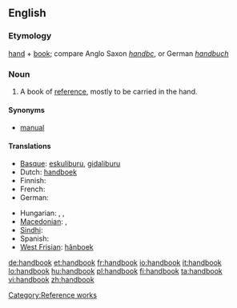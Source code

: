 ==English==

===Etymology===
[[hand]] + [[book]]; compare Anglo Saxon ''[[handbc]]'', or German ''[[handbuch]]''

===Noun===
{{wikipedia}}
{{en-noun}}

# A book of [[reference]], mostly to be carried in the hand.

====Synonyms====
* [[manual]]

====Translations====
{{trans-top|a book of reference, mostly to be carried in the hand}}
* [[Basque]]: [[eskuliburu]], [[gidaliburu]]
* Dutch: [[handboek]] {{n}}
* Finnish: {{t+|fi|käsikirja}}
* French: {{t+|fr|manuel|m}}
* German: {{t+|de|Handbuch|n}}
{{trans-mid}}
* Hungarian: {{t+|hu|kézikönyv}}, {{t|hu|segédkönyv}}, {{t|hu|tankönyv}}
* [[Macedonian]]: {{t|mk|прирачник|m|tr=príračnik|sc=Cyrl}},  {{t|mk|упатство|n|tr=úpatstvo|sc=Cyrl}}
* [[Sindhi]]: {{sd-Arab|دَستِينامو}} {{m}}
* Spanish: {{t+|es|manual|m}}
* [[West Frisian]]: [[hânboek]] {{n}}
{{trans-bottom}}

[[Category:Reference works]]

[[de:handbook]]
[[et:handbook]]
[[fr:handbook]]
[[io:handbook]]
[[it:handbook]]
[[lo:handbook]]
[[hu:handbook]]
[[pl:handbook]]
[[fi:handbook]]
[[ta:handbook]]
[[vi:handbook]]
[[zh:handbook]]